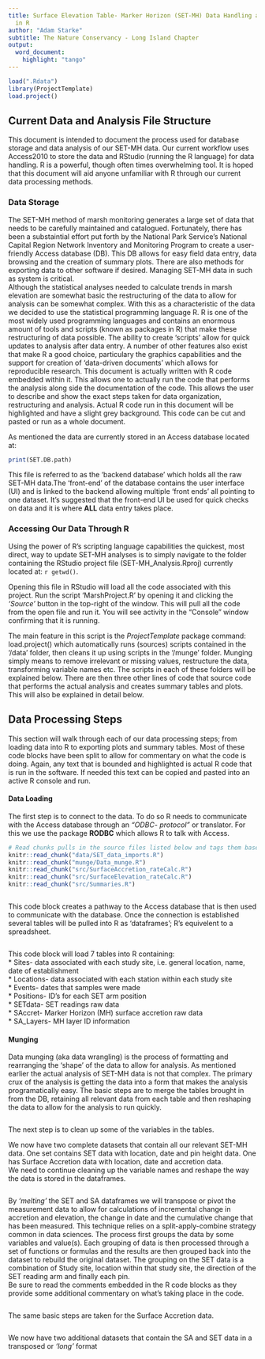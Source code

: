 ```yaml
---
title: Surface Elevation Table- Marker Horizon (SET-MH) Data Handling and Analaysis
  in R
author: "Adam Starke"
subtitle: The Nature Conservancy - Long Island Chapter
output:
  word_document:
    highlight: "tango"
---
```


```r
load(".Rdata")
library(ProjectTemplate)
load.project()
```

## Current Data and Analysis File Structure
This document is intended to document the process used for database storage and data analysis of our SET-MH data. Our current workflow uses Access2010 to store the data and RStudio (running the R language) for data handling. R is a powerful, though often times overwhelming tool. It is hoped that this document will aid anyone unfamiliar with R through our current data processing methods.

### Data Storage

The SET-MH method of marsh monitoring generates a large set of data that needs to be carefully maintained and catalogued. Fortunately, there has been a substaintial effort put forth by the National Park Service's National Capital Region Network Inventory and Monitoring Program to create a user-friendly Access database (DB). This DB allows for easy field data entry, data browsing and the creation of summary plots. There are also methods for exporting data to other software if desired. Managing SET-MH data in such as system is critical.  
Although the statistical analyses needed to calculate trends in marsh elevation are somewhat basic the restructuring of the data to allow for analysis can be somewhat complex. With this as a characteristic of the data we decided to use the statistical programming language R. R is one of the most widely used programming languages and contains an enormous amount of tools and scripts (known as packages in R) that make these restructuring of data possible. The ability to create 'scripts' allow for quick updates to analysis after data entry. A number of other features also exist that make R a good choice, particulary the graphics capabilities and the support for creation of 'data-driven documents' which allows for reproducible research. This document is actually written with R code embedded within it. This allows one to actually run the code that performs the analysis along side the documentation of the code. This allows the user to describe and show the exact steps taken for data organization, restructuring and analysis. Actual R code run in this document will be highlighted and have a slight grey background. This code can be cut and pasted or run as a whole document.  

As mentioned the data are currently stored in an Access database located at:

```r
print(SET.DB.path)
```
This file is referred to as the 'backend database' which holds all the raw SET-MH data.The 'front-end' of the database contains the user interface (UI) and is linked to the backend allowing multiple 'front ends' all pointing to one dataset. It's suggested that the front-end UI be used for quick checks on data and it is where **ALL** data entry takes place. 

### Accessing Our Data Through R
Using the power of R's scripting language capabilities the quickest, most direct, way to update SET-MH analyses is to simply navigate to the folder containing the RStudio project file (SET-MH_Analysis.Rproj) currently located at: `r getwd()`.   

Opening this file in RStudio will load all the code associated with this project. Run the script 'MarshProject.R' by opening it and clicking the *'Source'* button in the top-right of the window. This will pull all the code from the open file and run it. You will see activity in the "Console" window confirming that it is running.  

The main feature in this script is the *ProjectTemplate* package command: load.project() which automatically runs (sources) scripts contained in the '/data' folder, then cleans it up using scripts in the '/munge' folder. Munging simply means to remove irrelevant or missing values, restructure the data, transforming variable names etc. The scripts in each of these folders will be explained below. There are then three other lines of code that source code that performs the actual analysis and creates summary tables and plots. This will also be explained in detail below.  

## Data Processing Steps

This section will walk through each of our data processing steps; from loading data into R to exporting plots and summary tables. Most of these code blocks have been split to allow for commentary on what the code is doing. Again, any text that is bounded and highlighted is actual R code that is run in the software. If needed this text can be copied and pasted into an active R console and run.  

#### Data Loading  

The first step is to connect to the data. To do so R needs to communicate with the Access database through an *"ODBC- protocol"* or translator. For this we use the package **RODBC** which allows R to talk with Access. 

```r
# Read chunks pulls in the source files listed below and tags them based on the first line of the source file (ex. '@knitr Data'). 
knitr::read_chunk("data/SET_data_imports.R")
knitr::read_chunk("munge/Data_munge.R")
knitr::read_chunk("src/SurfaceAccretion_rateCalc.R")
knitr::read_chunk("src/SurfaceElevation_rateCalc.R")
knitr::read_chunk("src/Summaries.R")
```

```r
```
This code block creates a pathway to the Access database that is then used to communicate with the database. Once the connection is established several tables will be pulled into R as 'dataframes'; R's equivelent to a spreadsheet.   

```r
```

This code block will load 7 tables into R containing:  
* Sites- data associated with each study site, i.e. general location, name, date of establishment  
* Locations- data associated with each station within each study site   
* Events- dates that samples were made  
* Positions- ID's for each SET arm position  
* SETdata- SET readings raw data  
* SAccret- Marker Horizon (MH) surface accretion raw data  
* SA_Layers- MH layer ID information  

#### Munging
Data munging (aka data wrangling) is the process of formatting and rearranging the 'shape' of the data to allow for analysis. As mentioned earlier the actual analysis of SET-MH data is not that complex. The primary crux of the analysis is getting the data into a form that makes the analysis programatically easy. The basic steps are to merge the tables brought in from the DB, retaining all relevant data from each table and then reshaping the data to allow for the analysis to run quickly. 

```r
```

The next step is to clean up some of the variables in the tables. 

We now have two complete datasets that contain all our relevant SET-MH data. One set contains SET data with location, date and pin height data. One has Surface Accretion data with location, date and accretion data.  
We need to continue cleaning up the variable names and reshape the way the data is stored in the dataframes.

```r
```

By *'melting'* the SET and SA dataframes we will transpose or pivot the measurement data to allow for calculations of incremental change in accretion and elevation, the change in date and the cumulative change that has been measured. This technique relies on a split-apply-combine strategy common in data sciences. The process first groups the data by some variables and value(s). Each grouping of data is then processed through a set of functions or formulas and the results are then grouped back into the dataset to rebuild the original dataset. The grouping on the SET data is a combination of Study site, location within that study site, the direction of the SET reading arm and finally each pin.  
Be sure to read the comments embedded in the R code blocks as they provide some additional commentary on what's taking place in the code. 


```r
```

The same basic steps are taken for the Surface Accretion data. 

```r

```

We now have two additional datasets that contain the SA and SET data in a transposed or *'long'* format 















